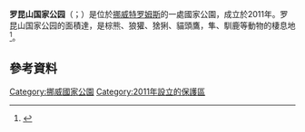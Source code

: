 {{noteTA
|1=zh-hans:罗昆;zh-hant:羅昆
}}
{{Infobox Protected area 
| name            = 罗昆山国家公园
| alt_name        = Rohkunborri nasjonalpark
| iucn_category   = II
| photo           = 
| photo_width     = 
| map             = 
| map_caption     = 
| location        = {{NOR}}[[特罗姆斯|特罗姆斯]]
| nearest_city    = 
| coords          = {{coord|68|33|54|N|18|51|56|E|display=inline,title}}
| area            = {{convert|571|km2|abbr=on}}
| established     = 2011年
| visitation_num  = 
| visitation_year = 
| governing_body  = 
}}

'''罗昆山国家公园'''（{{lang-no|Rohkunborri nasjonalpark}}；{{lang-se|Rohkunborri álbmotmeahcci}}）是位於[[挪威|挪威]][[特罗姆斯|特罗姆斯]]的一處國家公園，成立於2011年。罗昆山国家公园的面積達{{convert|571|km2|adj=on}}，是棕熊、狼獾、猞猁、貓頭鷹，隼、馴鹿等動物的棲息地<ref>{{cite web|url=http://www.regjeringen.no/pages/15781358/faktaark_rohkunborri_250211.pdf|language=Norwegian|title=Rohkunborri nasjonalpark er opprettet|format=PDF|publisher=Direktoratet for Naturforvaltning|access-date=2016-02-23|archive-url=https://web.archive.org/web/20121012023625/http://www.regjeringen.no/pages/15781358/faktaark_rohkunborri_250211.pdf|archive-date=2012-10-12|dead-url=yes}}</ref>。

==參考資料==
{{Reflist}}

[[Category:挪威國家公園|Category:挪威國家公園]]
[[Category:2011年設立的保護區|Category:2011年設立的保護區]]